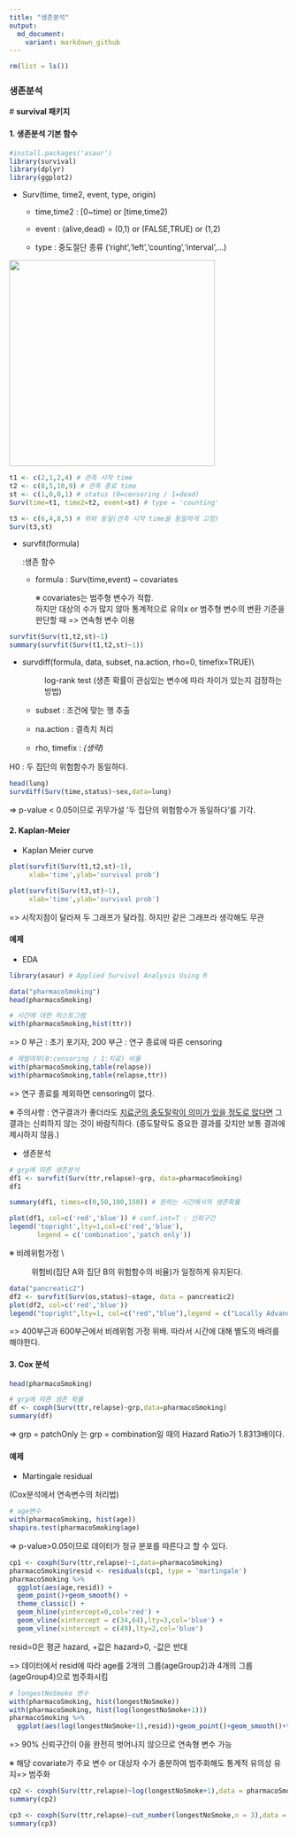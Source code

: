```yaml
---
title: "생존분석"
output:
  md_document:
    variant: markdown_github
---
```


```r
rm(list = ls())
```

### 생존분석

\# **survival 패키지**

#### 1. 생존분석 기본 함수

```r
#install.packages('asaur')
library(survival)
library(dplyr)
library(ggplot2)
```

-   Surv(time, time2, event, type, origin)

    -   time,time2 : [0\~time) or [time,time2)

    -   event : (alive,dead) = (0,1) or (FALSE,TRUE) or (1,2)

    -   type : 중도절단 종류 ('right','left','counting','interval',...)

![](images/스크린샷%202024-04-08%2015.07.10.png){width="372"}

```r
t1 <- c(2,1,2,4) # 관측 시작 time
t2 <- c(8,5,10,9) # 관측 종료 time
st <- c(1,0,0,1) # status (0=censoring / 1=dead)
Surv(time=t1, time2=t2, event=st) # type = 'counting'

t3 <- c(6,4,8,5) # 위와 동일(관측 시작 time을 동일하게 고정)
Surv(t3,st)
```

-   survfit(formula)

    :생존 함수

    -   formula : Surv(time,event) \~ covariates

        ※ covariates는 범주형 변수가 적합.\
        하지만 대상의 수가 많지 않아 통계적으로 유의x or 범주형 변수의 변환 기준을 판단할 때 =\> 연속형 변수 이용

```r
survfit(Surv(t1,t2,st)~1)
summary(survfit(Surv(t1,t2,st)~1))
```

-   

    survdiff(formula, data, subset, na.action, rho=0, timefix=TRUE)\\

    :   log-rank test (생존 확률이 관심있는 변수에 따라 차이가 있는지 검정하는 방법)

    -   subset : 조건에 맞는 행 추출

    -   na.action : 결측치 처리

    -   rho, timefix : *(생략)*

H0 : 두 집단의 위험함수가 동일하다.

```r
head(lung)
survdiff(Surv(time,status)~sex,data=lung)
```

=\> p-value \< 0.05이므로 귀무가설 '두 집단의 위험함수가 동일하다'를 기각.

#### 2. Kaplan-Meier

-   Kaplan Meier curve

```r
plot(survfit(Surv(t1,t2,st)~1),
     xlab='time',ylab='survival prob')

plot(survfit(Surv(t3,st)~1),
     xlab='time',ylab='survival prob')
```

=\> 시작지점이 달라져 두 그래프가 달라짐. 하지만 같은 그래프라 생각해도 무관

#### 예제

-   EDA

```r
library(asaur) # Applied Survival Analysis Using R

data("pharmacoSmoking")
head(pharmacoSmoking)
```

```r
# 시간에 대한 히스토그램
with(pharmacoSmoking,hist(ttr))
```

=\> 0 부근 : 초기 포기자, 200 부근 : 연구 종료에 따른 censoring

```r
# 재발여부(0:censoring / 1:치료) 비율
with(pharmacoSmoking,table(relapse))
with(pharmacoSmoking,table(relapse,ttr))
```

=\> 연구 종료를 제외하면 censoring이 없다.

※ 주의사항 : 연구결과가 좋더라도 [치료군의 중도탈락이 의미가 있을 정도로 많다면]{.underline} 그 결과는 신뢰하지 않는 것이 바람직하다. (중도탈락도 중요한 결과를 갖지만 보통 결과에 제시하지 않음.)

-   생존분석

```r
# grp에 따른 생존분석
df1 <- survfit(Surv(ttr,relapse)~grp, data=pharmacoSmoking)
df1
```

```r
summary(df1, times=c(0,50,100,150)) # 원하는 시간에서의 생존확률
```

```r
plot(df1, col=c('red','blue')) # conf.int=T : 신뢰구간
legend('topright',lty=1,col=c('red','blue'),
       legend = c('combination','patch only'))
```

※ 비례위험가정 \\

:   위험비(집단 A와 집단 B의 위험함수의 비율)가 일정하게 유지된다.

```r
data("pancreatic2")
df2 <- survfit(Surv(os,status)~stage, data = pancreatic2)
plot(df2, col=c('red','blue'))
legend("topright",lty=1, col=c("red","blue"),legend = c("Locally Advanced","Metastatic"))
```

=\> 400부근과 600부근에서 비례위험 가정 위배. 따라서 시간에 대해 별도의 배려를 해야한다.

#### 3. Cox 분석

```r
head(pharmacoSmoking)
```

```r
# grp에 따른 생존 확률
df <- coxph(Surv(ttr,relapse)~grp,data=pharmacoSmoking)
summary(df)
```

=\> grp = patchOnly 는 grp = combination일 때의 Hazard Ratio가 1.8313배이다.

#### 예제

-   Martingale residual

(Cox분석에서 연속변수의 처리법)

```r
# age변수
with(pharmacoSmoking, hist(age))
shapiro.test(pharmacoSmoking$age)
```

=\> p-value\>0.05이므로 데이터가 정규 분포를 따른다고 할 수 있다.

```r
cp1 <- coxph(Surv(ttr,relapse)~1,data=pharmacoSmoking)
pharmacoSmoking$resid <- residuals(cp1, type = 'martingale')
pharmacoSmoking %>% 
  ggplot(aes(age,resid)) + 
  geom_point()+geom_smooth() + 
  theme_classic() + 
  geom_hline(yintercept=0,col='red') +
  geom_vline(xintercept = c(34,64),lty=3,col='blue') +
  geom_vline(xintercept = c(49),lty=2,col='blue')
```

resid=0은 평균 hazard, +값은 hazard\>0, -값은 반대

=\> 데이터에서 resid에 따라 age를 2개의 그룹(ageGroup2)과 4개의 그룹(ageGroup4)으로 범주화시킴

```r
# longestNoSmoke 변수
with(pharmacoSmoking, hist(longestNoSmoke))
with(pharmacoSmoking, hist(log(longestNoSmoke+1)))
pharmacoSmoking %>% 
  ggplot(aes(log(longestNoSmoke+1),resid))+geom_point()+geom_smooth()+theme_classic()+geom_hline(yintercept = 0,col='red')
```

=\> 90% 신뢰구간이 0을 완전히 벗어나지 않으므로 연속형 변수 가능

※ 해당 covariate가 주요 변수 or 대상자 수가 충분하여 범주화해도 통계적 유의성 유지=\> 범주화

```r
cp2 <- coxph(Surv(ttr,relapse)~log(longestNoSmoke+1),data = pharmacoSmoking)
summary(cp2)
```

```r
cp3 <- coxph(Surv(ttr,relapse)~cut_number(longestNoSmoke,n = 3),data = pharmacoSmoking)
summary(cp3)
```
